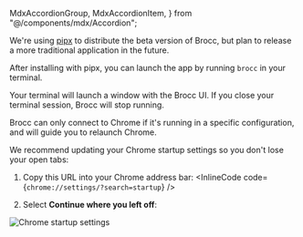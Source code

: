   MdxAccordionGroup,
  MdxAccordionItem,
} from "@/components/mdx/Accordion";

<MdxAccordionGroup defaultValue="installation">
<MdxAccordionItem title="Installation" value="installation">

We're using [pipx](https://pipx.pypa.io) to distribute the beta version of Brocc, but plan to release a more traditional application in the future.

After installing with pipx, you can launch the app by running `brocc` in your terminal.

Your terminal will launch a window with the Brocc UI. If you close your terminal session, Brocc will stop running.

</MdxAccordionItem>

<MdxAccordionItem title="Chrome startup" value="chrome-startup">

Brocc can only connect to Chrome if it's running in a specific configuration, and will guide you to relaunch Chrome.

We recommend updating your Chrome startup settings so you don't lose your open tabs:

1. Copy this URL into your Chrome address bar: <InlineCode code={`chrome://settings/?search=startup`} />

2. Select **Continue where you left off**:

<Image
  src="/chrome-startup.png"
  alt="Chrome startup settings"
  width={800}
  height={600}
  className="rounded-md"
/>

</MdxAccordionItem>

</MdxAccordionGroup>
